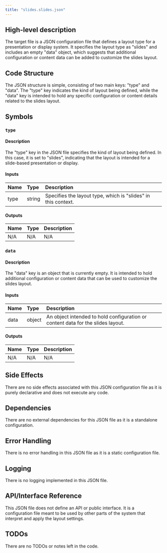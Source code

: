 ```yaml
---
title: "slides.slides.json"
---
```


## High-level description
The target file is a JSON configuration file that defines a layout type for a presentation or display system. It specifies the layout type as "slides" and includes an empty "data" object, which suggests that additional configuration or content data can be added to customize the slides layout.

## Code Structure
The JSON structure is simple, consisting of two main keys: "type" and "data". The "type" key indicates the kind of layout being defined, while the "data" key is intended to hold any specific configuration or content details related to the slides layout.

## Symbols

### `type`
#### Description
The "type" key in the JSON file specifies the kind of layout being defined. In this case, it is set to "slides", indicating that the layout is intended for a slide-based presentation or display.

#### Inputs
| Name | Type | Description |
|:-----|:-----|:------------|
| type | string | Specifies the layout type, which is "slides" in this context. |

#### Outputs
| Name | Type | Description |
|:-----|:-----|:------------|
| N/A | N/A | N/A |

### `data`
#### Description
The "data" key is an object that is currently empty. It is intended to hold additional configuration or content data that can be used to customize the slides layout.

#### Inputs
| Name | Type | Description |
|:-----|:-----|:------------|
| data | object | An object intended to hold configuration or content data for the slides layout. |

#### Outputs
| Name | Type | Description |
|:-----|:-----|:------------|
| N/A | N/A | N/A |

## Side Effects
There are no side effects associated with this JSON configuration file as it is purely declarative and does not execute any code.

## Dependencies
There are no external dependencies for this JSON file as it is a standalone configuration.

## Error Handling
There is no error handling in this JSON file as it is a static configuration file.

## Logging
There is no logging implemented in this JSON file.

## API/Interface Reference
This JSON file does not define an API or public interface. It is a configuration file meant to be used by other parts of the system that interpret and apply the layout settings.

## TODOs
There are no TODOs or notes left in the code.